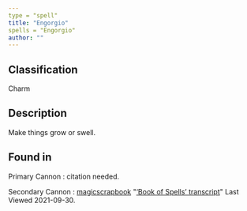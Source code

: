 ```yaml
---
type = "spell"
title: "Engorgio"
spells = "Engorgio"
author: ""
---
```


## Classification

Charm

## Description

Make things grow or swell.

## Found in

Primary Cannon
:   citation needed.

Secondary Cannon
:   [magicscrapbook](https://magicscrapbook.tumblr.com/)
    "[‘Book of Spells’ transcript](https://magicscrapbook.tumblr.com/post/162085200042/book-of-spells-transcript)"
    Last Viewed 2021-09-30.
